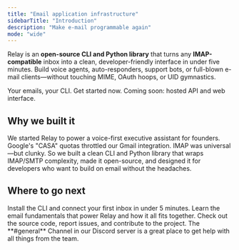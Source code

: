 ```yaml
---
title: "Email application infrastructure"
sidebarTitle: "Introduction"
description: "Make e-mail programmable again"
mode: "wide"
---
```


Relay is an **open-source CLI and Python library** that turns any **IMAP-compatible** inbox into a clean, developer-friendly interface in under five minutes.
Build voice agents, auto-responders, support bots, or full-blown e-mail clients—without touching MIME, OAuth hoops, or UID gymnastics.

<CardGroup cols={2}>
  <Card title="Relay CLI" icon="terminal" href="/documentation/getting-started/quickstart">
    Your emails, your CLI. Get started now.
  </Card>
  <Card
    title="Relay Cloud"
    icon="cloud"
    href="/documentation/community/roadmap"
  >
    Coming soon: hosted API and web interface.
  </Card>
</CardGroup>

## Why we built it

We started Relay to power a voice-first executive assistant for founders.
Google's "CASA" quotas throttled our Gmail integration. IMAP was universal—but clunky.
So we built a clean CLI and Python library that wraps IMAP/SMTP complexity, made it open-source, and designed it for developers who want to build on email without the headaches.

## Where to go next

<CardGroup cols={2}>
  <Card
    title="Quickstart"
    icon="forward"
    href="/documentation/getting-started/quickstart"
  >
    Install the CLI and connect your first inbox in under 5 minutes.
  </Card>
  <Card title="Concepts" icon="lightbulb-on" href="/documentation/getting-started/concepts">
    Learn the email fundamentals that power Relay and how it all fits together.
  </Card>
  <Card
    title="GitHub Repository"
    icon="github"
    href="https://github.com/relaycli/relay"
  >
    Check out the source code, report issues, and contribute to the project.
  </Card>
  <Card
    title="Join Our Discord"
    icon="discord"
    href="https://discord.gg/T4zbT7RcVy"
  >
    The **#general** Channel in our Discord server is a great place to get help
    with all things from the team.
  </Card>
</CardGroup>
